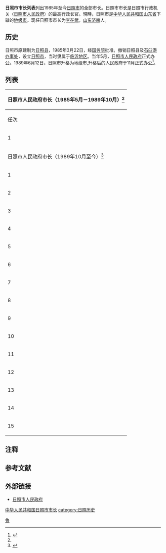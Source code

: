 {{about|'''日照市'''的市长|'''日照县'''的县长|日照县县长列表}}
'''日照市市长列表'''列出1985年至今[[日照市|日照市]]的全部市长。日照市市长是日照市行政机关（[[日照市人民政府|日照市人民政府]]）的最高行政长官。現時，日照市是[[中华人民共和国|中华人民共和国]][[山东省|山东省]]下辖的[[地级市|地级市]]。现任日照市市长为[[李在武|李在武]]，[[山东|山东]][[济南|济南]]人。

== 历史 ==
{{seealso|日照市#历史}}
日照市原建制为[[日照县|日照县]]，1985年3月22日，经[[中华人民共和国国务院|国务院]]批准，撤销日照县及[[石臼港|石臼港办事处]]，设立[[日照市|日照市]]，当时隶属于[[临沂地区|临沂地区]]。当年5月，[[日照市人民政府|日照市人民政府]]正式办公。1989年6月12日，日照市升格为地级市,升格后的人民政府于11月正式办公<ref name=dfz>{{cite book |author1=日照市地方史志编纂委员会 |title=日照市志 |date=1994-11 |publisher=齐鲁书社 |location=济南 |isbn=7-5333-0409-8}}</ref>{{rp|44}}。

== 列表 ==
{| class="wikitable"
! colspan="10" |日照市人民政府市长（1985年5月－1989年10月）<ref name=dfz/>{{rp|502}}
|-
! 任次 !! 姓名 !! 籍贯 !! 出生年份 !! 逝世年份 !! 入党年份 !! 上任日期 !! 卸任日期 !! 备注 !! 脚注

|-
| 1
| [[房训佐|房训佐]]
| [[山东省_(中华民国)|山东]][[福山区|福山]]
| 1942年
| 
| 1977年
| 1985年5月
| 1989年10月{{NoteTag|但实际上直至1990年1月才正式卸任。}}
| 1989年10月，县级日照市改制为地级日照市
| <ref>{{cite web |title=房训佐 |url=https://www.rzlgj.gov.cn/bshow.asp?s=93&sid=255&id=989 |website=日照老干部工作网 |accessdate=2020-07-16 |archive-date=2020-07-19 |archive-url=https://web.archive.org/web/20200719165441/https://www.rzlgj.gov.cn/bshow.asp?s=93&sid=255&id=989 |dead-url=no }}</ref>

|-
! colspan="10" |日照市人民政府市长（1989年10月至今）<ref>{{cite web |title=日照市历任市委书记、市长 |url=http://www.mingdanwang.com/lingdao/rizhao.html |website=名单网 |accessdate=2020-07-16 |date=2016-12-22}}</ref>

|-
| 1
| [[王家政|王家政]]
| 山东[[沂南|沂南]]
| 1938年10月
| 
| 
| 1989年10月{{NoteTag|还曾任日照市筹备组长，1990年1月正式上任。}}
| 1993年3月
| 
| <ref>{{cite journal |author1=王汝柏 |title=他和群众心连心——访日照市政协主席王家政 |journal=春秋 |date=2000 |issue=4}}</ref>

|-
| 2
| [[尹忠显|尹忠显]]
| 山东[[青州|青州]]
| 1944年11月
| 
| 1965年11月
| 1993年3月
| 1995年6月
| 
| <ref>{{cite book |author1=中共潍坊市纪委 |author2=潍坊市监察局 |title=潍坊市纪检监察志（1950-2011） |date=2011-10 |publisher=中国方正出版社 |location=北京 |isbn=978-7-80216-804-6 |page=91}}</ref>

|-
| 3
| [[班开庆|班开庆]]
| 山东[[微山县|微山]]
| 1948年7月
| 
| 1970年10月
| 1995年6月
| 1997年12月
| 
| <ref>{{cite web |title=班开庆 |url=http://ban.zupu.cn/mingren/307070.jhtml |website=中华班氏网 |accessdate=2020-07-16 |archive-date=2020-07-16 |archive-url=https://web.archive.org/web/20200716104814/http://ban.zupu.cn/mingren/307070.jhtml |dead-url=no }}</ref>

|-
| 4
| [[蔫荣竹|蔫荣竹]]
| [[山东|山东]][[乳山|乳山]]
| 1952年11月
| 
| 
| 1997年12月
| 1998年6月
| 
| <ref>{{cite web |title=焉荣竹、张传林、栗甲、王新陆不再担任山东省政协副主席 |url=http://district.ce.cn/newarea/sddy/201601/28/t20160128_8611876.shtml |website=中国经济网 |accessdate=2020-07-16 |date=2016-01-28 |archive-date=2020-07-16 |archive-url=https://web.archive.org/web/20200716140226/http://district.ce.cn/newarea/sddy/201601/28/t20160128_8611876.shtml |dead-url=no }}</ref>

|-
| 5
| [[杨庆文|杨庆文]]
| 
| 
| 
| 
| 1998年6月
| 2000年1月
| 
| 

|-
| 6
| [[夏耕|夏耕]]
| [[黑龙江|黑龙江]][[五常市|五常]]
| 1957年1月
| 
| 1984年12月
| 2000年1月
| 2001年6月
| 2000年1月至2月期间代理
| <ref>{{cite web |title=夏耕 |url=http://ldzl.people.com.cn/dfzlk/frontpage/personPage6199.htm |website=人民网地方领导资料库 |accessdate=2020-07-16 |archive-date=2020-10-18 |archive-url=https://web.archive.org/web/20201018202408/http://ldzl.people.com.cn/dfzlk/frontpage/personPage6199.htm |dead-url=no }}</ref>

|-
| 7
| [[李兆前|李兆前]]
| 山东[[胶州|胶州]]
| 1962年1月
| 
| 1984年12月
| 2001年6月
| 2002年12月
| 2001年6月至2002年2月期间代理
| <ref>{{cite web |author1=岳怀让 |title=原国家安监总局副局长李兆前调任全国工商联党组成员 |url=https://www.thepaper.cn/newsDetail_forward_2207979 |website=澎湃新闻 |accessdate=2020-07-16 |date=2018-06-20 |archive-date=2020-07-18 |archive-url=https://web.archive.org/web/20200718230347/https://www.thepaper.cn/newsDetail_forward_2207979 |dead-url=no }}</ref>

|-
| 8
| [[于建成|于建成]]
| 山东[[文登区|文登]]
| 1953年11月
| 
| 1973年12月
| 2002年12月
| 2006年2月
| 2002年12月至2003年2月期间代理
| <ref>{{cite web |title=于建成辞任山东省人大常委会副主任 刘俭朴辞任秘书长 |url=http://district.ce.cn/newarea/sddy/201702/09/t20170209_20087776.shtml |website=中国经济网 |accessdate=2020-07-16 |date=2017-02-09 |archive-date=2020-10-20 |archive-url=https://web.archive.org/web/20201020062626/http://district.ce.cn/newarea/sddy/201702/09/t20170209_20087776.shtml |dead-url=no }}</ref>

|-
| 9
| [[杨军_(1959年)|杨军]]
| [[云南|云南]][[陆良|陆良]]
| 1959年11月
| 
| 1985年11月
| 2006年2月
| 2008年2月
| 2006年2月至6月期间代理
| <ref>{{cite web |title=杨军 |url=http://ldzl.people.com.cn/dfzlk/frontpage/personPage4394.htm |website=人民网地方领导资料库 |accessdate=2020-07-16 |archive-date=2020-07-16 |archive-url=https://web.archive.org/web/20200716140034/http://ldzl.people.com.cn/dfzlk/frontpage/personPage4394.htm |dead-url=no }}</ref>

|-
| 10
| [[赵效为|赵效为]]
| 山东[[鄄城|鄄城]]
| 1957年7月
| 
| 1976年11月
| 2008年2月
| 2011年2月
| 2008年2月至7月期间代理
| <ref>{{cite web |title=赵效为同志简历 |url=http://news.sohu.com/20080227/n255390976.shtml |website=人民网 |accessdate=2020-07-16 |date=2008-02-27 |via=搜狐网 |archive-date=2020-07-16 |archive-url=https://web.archive.org/web/20200716111646/http://news.sohu.com/20080227/n255390976.shtml |dead-url=no }}</ref>

|-
| 11
| [[李同道|李同道]]
| 山东[[寿光|寿光]]
| 1964年4月
| 
| 1989年3月
| 2011年2月
| 2015年2月
| 
| <ref>{{cite web |title=李同道 |url=http://ldzl.people.com.cn/dfzlk/front/personPage4395.htm |website=人民网地方领导资料库 |accessdate=2020-07-16 |archive-date=2017-08-04 |archive-url=https://web.archive.org/web/20170804214457/http://ldzl.people.com.cn/dfzlk/front/personPage4395.htm |dead-url=no }}</ref>

|-
| 12
| [[刘星泰|刘星泰]]
| 山东[[利津|利津]]
| 1963年1月
| 
| 1986年9月
| 2015年2月
| 2016年9月
| 
| <ref>{{cite web |title=刘星泰 |url=http://ldzl.people.com.cn/dfzlk/front/personPage12197.htm |website=人民网地方领导资料库 |accessdate=2020-07-16 |archive-date=2017-08-09 |archive-url=https://web.archive.org/web/20170809173022/http://ldzl.people.com.cn/dfzlk/front/personPage12197.htm |dead-url=no }}</ref>

|-
| 13
| [[齐家滨|齐家滨]]
| 山东[[济南|济南]]
| 1967年9月
| 
| 1992年6月
| 2016年9月
| 2018年4月
| 2016年9月至2017年2月期间代理
| <ref>{{cite web |title=齐家滨 |url=http://ldzl.people.com.cn/dfzlk/front/personPage9936.htm |website=人民网地方领导资料库 |accessdate=2020-07-16 |archive-date=2017-08-09 |archive-url=https://web.archive.org/web/20170809172636/http://ldzl.people.com.cn/dfzlk/front/personPage9936.htm |dead-url=no }}</ref>

|-
| 14
| [[李永红|李永红]]
| 山东[[临沂|临沂]]
| 1970年3月
| 
| 1991年6月
| 2018年7月
| 2020年8月
| 2018年7月至9月期间代理
| <ref>{{cite web |title=李永红 |url=http://ldzl.people.com.cn/dfzlk/front/personPage18861.htm |website=人民网地方领导资料库 |accessdate=2020-11-09 |archive-date=2017-08-09 |archive-url=https://web.archive.org/web/20170809172636/http://ldzl.people.com.cn/dfzlk/front/personPage9936.htm |dead-url=no }}</ref>

|-
| 15
| [[李在武|李在武]]
| 山东[[济南|济南]]
| 1970年8月
| 
| 1991年1月
| 2020年11月
| {{不适用}}
| 
| <ref>{{cite web |title=李在武工作简历 |url=http://www.rizhao.gov.cn/col/col176897/index.html |website=日照市人民政府 |accessdate=2020-11-09}}</ref>

|}

== 注释 ==
{{NoteFoot}}

== 参考文献 ==
{{reflist|30em}}

== 外部链接 ==
* [https://web.archive.org/web/20071213205029/http://www.rizhao.gov.cn/ 日照市人民政府]
{{山东省各地市|市长列表}}
[[category:中华人民共和国日照市市长|]]
[[category:日照历史|category:日照历史]]
[[Category:中国市长列表|鲁]]